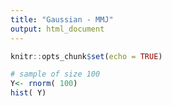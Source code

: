 ```yaml
---
title: "Gaussian - MMJ"
output: html_document
---
```


```r
knitr::opts_chunk$set(echo = TRUE)
```

```r
# sample of size 100
Y<- rnorm( 100)
hist( Y)
```